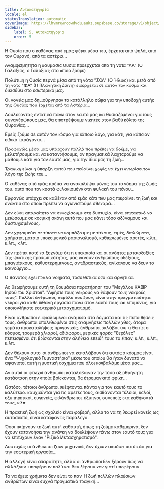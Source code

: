 ```yaml
---
title: Αυτοκατηγορία
locale: el
statusTranslation: automatic
coverImage: https://lhvmrqwrcowdvduuaukz.supabase.co/storage/v1/object/public/strapi-uploads/small_cover-tratado-de-psicologia-revolucionaria.webp-5e15e1cec4e0ebebcde5d7fc7565d8fd.webp
sidebar:
    label: 5. Αυτοκατηγορία
    order: 5
---
```

Η Ουσία που ο καθένας από εμάς φέρει μέσα του, έρχεται από ψηλά, από τον Ουρανό, από τα αστέρια...

Αναμφισβήτητα η θαυμάσια Ουσία προέρχεται από τη νότα "ΛΑ" (Ο Γαλαξίας, ο Γαλαξίας στο οποίο ζούμε)

Πολύτιμη η Ουσία περνά μέσα από τη νότα "ΣΟΛ" (Ο Ήλιος) και μετά από τη νότα "ΦΑ" (Η Πλανητική Ζώνη) εισέρχεται σε αυτόν τον κόσμο και διεισδύει στο εσωτερικό μας.

Οι γονείς μας δημιούργησαν το κατάλληλο σώμα για την υποδοχή αυτής της Ουσίας που έρχεται από τα Αστέρια...

Δουλεύοντας εντατικά πάνω στον εαυτό μας και θυσιαζόμενοι για τους συνανθρώπους μας, θα επιστρέψουμε νικητές στον βαθύ κόλπο της Ουρανίας...

Εμείς ζούμε σε αυτόν τον κόσμο για κάποιο λόγο, για κάτι, για κάποιον ειδικό παράγοντα...

Προφανώς μέσα μας υπάρχουν πολλά που πρέπει να δούμε, να μελετήσουμε και να κατανοήσουμε, αν πραγματικά λαχταρούμε να μάθουμε κάτι για τον εαυτό μας, για την ίδια μας τη ζωή...

Τραγική είναι η ύπαρξη αυτού που πεθαίνει χωρίς να έχει γνωρίσει τον λόγο της ζωής του...

Ο καθένας από εμάς πρέπει να ανακαλύψει μόνος του το νόημα της ζωής του, αυτό που τον κρατά φυλακισμένο στη φυλακή του πόνου...

Εμφανώς υπάρχει σε καθέναν από εμάς κάτι που μας πικραίνει τη ζωή και ενάντια στο οποίο πρέπει να αγωνιστούμε σθεναρά...

Δεν είναι απαραίτητο να συνεχίσουμε στη δυστυχία, είναι επιτακτικό να μειώσουμε σε κοσμική σκόνη αυτό που μας κάνει τόσο αδύναμους και δυστυχισμένους.

Δεν χρησιμεύει σε τίποτα να κομπάζουμε με τίτλους, τιμές, διπλώματα, χρήματα, μάταιο υποκειμενικό ρασιοναλισμό, καθιερωμένες αρετές, κ.λπ., κ.λπ., κ.λπ.

Δεν πρέπει ποτέ να ξεχνάμε ότι η υποκρισία και οι ανόητες ματαιοδοξίες της ψεύτικης προσωπικότητας, μας κάνουν ανθρώπους αδέξιους, μπαγιάτικους, καθυστερημένους, αντιδραστικούς, ανίκανους να δουν το καινούργιο...

Ο θάνατος έχει πολλά νοήματα, τόσο θετικά όσο και αρνητικά.

Ας θεωρήσουμε αυτή τη θαυμάσια παρατήρηση του "Μεγάλου ΚΑΒΙΡ Ιησού του Χριστού". "Αφήστε τους νεκρούς να θάψουν τους νεκρούς τους". Πολλοί άνθρωποι, παρόλο που ζουν, είναι στην πραγματικότητα νεκροί για κάθε πιθανή εργασία πάνω στον εαυτό τους και επομένως, για οποιονδήποτε εσωτερικό μετασχηματισμό.

Είναι άνθρωποι εμφιαλωμένοι ανάμεσα στα δόγματα και τις πεποιθήσεις τους. άνθρωποι απολιθωμένοι στις αναμνήσεις πολλών χθες. άτομα γεμάτα προκαταλήψεις προγονικές. άνθρωποι σκλάβοι του τι θα πει ο κόσμος, τρομερά χλιαροί, αδιάφοροι, μερικές φορές "ξερόλες" πεπεισμένοι ότι βρίσκονται στην αλήθεια επειδή τους το είπαν, κ.λπ., κ.λπ., κ.λπ.

Δεν θέλουν αυτοί οι άνθρωποι να καταλάβουν ότι αυτός ο κόσμος είναι ένα "Ψυχολογικό Γυμναστήριο" μέσω του οποίου θα ήταν δυνατό να αφανιστεί αυτή η μυστική ασχήμια που όλοι κουβαλάμε μέσα μας...

Αν αυτοί οι φτωχοί άνθρωποι καταλάβαιναν την τόσο αξιοθρήνητη κατάσταση στην οποία βρίσκονται, θα έτρεμαν από φρίκη...

Ωστόσο, τέτοιοι άνθρωποι σκέφτονται πάντα για τον εαυτό τους το καλύτερο. καυχιούνται για τις αρετές τους, αισθάνονται τέλειοι, καλοί, εξυπηρετικοί, ευγενείς, φιλάνθρωποι, έξυπνοι, συνεπείς στα καθήκοντά τους, κ.λπ.

Η πρακτική ζωή ως σχολείο είναι φοβερή, αλλά το να τη θεωρεί κανείς ως αυτοσκοπό, είναι καταφανώς παράλογο.

Όσοι παίρνουν τη ζωή αυτή καθαυτή, όπως τη ζούμε καθημερινά, δεν έχουν κατανοήσει την ανάγκη να δουλέψουν πάνω στον εαυτό τους για να επιτύχουν έναν "Ριζικό Μετασχηματισμό".

Δυστυχώς οι άνθρωποι ζουν μηχανικά, δεν έχουν ακούσει ποτέ κάτι για την εσωτερική εργασία...

Η αλλαγή είναι απαραίτητη, αλλά οι άνθρωποι δεν ξέρουν πώς να αλλάξουν. υποφέρουν πολύ και δεν ξέρουν καν γιατί υποφέρουν...

Το να έχεις χρήματα δεν είναι το παν. Η ζωή πολλών πλούσιων ανθρώπων είναι συχνά πραγματικά τραγική...

